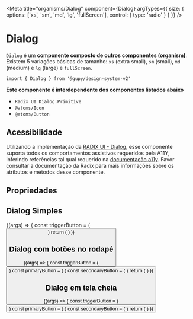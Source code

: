 
<Meta
  title="organisms/Dialog"
  component={Dialog}
  argTypes={{
    size: {
      options: ['xs', 'sm', 'md', 'lg', 'fullScreen'],
      control: { type: 'radio' }
    }
  }}
/>

# Dialog

`Dialog` é um **componente composto de outros componentes (organism)**. Existem 5 variações básicas de tamanho: `xs` (extra small),
`sm` (small), `md` (medium) e `lg` (large) e `fullScreen`.

`import { Dialog } from '@gupy/design-system-v2'`

**Este componente é interdependente dos componentes listados abaixo**

- `Radix UI Dialog.Primitive`
- `@atoms/Icon`
- `@atoms/Button`

## Acessibilidade

Utilizando a implementação da [RADIX UI - Dialog](https://www.radix-ui.com/docs/primitives/components/dialog), esse componente suporta todos os comportamentos assistivos requeridos pela A11Y, inferindo referências tal qual requerido na [documentação a11y](https://www.w3.org/WAI/ARIA/apg/patterns/dialogmodal/). Favor consultar a documentação da Radix para mais informações sobre os atributos e métodos desse componente.

## Propriedades

<ArgsTable of={Dialog} />

## Dialog Simples

<Canvas>
  <Story
    name="Dialog default"
    args={{
      id: 'Dialog-id',
      title: 'Testando Dialog Simples',
      size: 'xs'
    }}
  >
    {(args) => {
      const triggerButton = (
        <Button
          id="triggerButton"
          variant="contained"
          text="Abre Dialog simples"
        />
      )
      return (
        <Dialog triggerButton={triggerButton} {...args}>
          Lorem ipsum sit dolor amet
        </Dialog>
      )
    }}
  </Story>
</Canvas>

## Dialog com botões no rodapé

<Canvas>
  <Story
    name="Dialog with footer"
    args={{
      id: 'Dialog-id',
      title: 'Testando Dialog Footer',
      size: 'xs'
    }}
  >
    {(args) => {
      const triggerButton = (
        <Button
          id="triggerButton"
          variant="contained"
          text="Abre Dialog com rodapé"
        />
      )
      const primaryButton = (
        <DialogButton id="primaryButton" variant="contained" text="Salvar" />
      )
      const secondaryButton = (
        <DialogButton id="secondaryButton" variant="text" text="Cancelar" />
      )
      return (
        <Dialog
          triggerButton={triggerButton}
          primaryButton={primaryButton}
          secondaryButton={secondaryButton}
          {...args}
        >
          Lorem ipsum sit dolor amet
        </Dialog>
      )
    }}
  </Story>
</Canvas>

## Dialog em tela cheia

<Canvas>
  <Story
    name="Dialog in full screen"
    args={{
      id: 'Dialog-id',
      title: 'Testando Dialog FullScreen',
      size: 'fullScreen'
    }}
  >
    {(args) => {
      const triggerButton = (
        <Button
          id="triggerButton"
          variant="contained"
          text="Abre Dialog com rodapé"
        />
      )
      const primaryButton = (
        <DialogButton id="primaryButton" variant="contained" text="Salvar" />
      )
      const secondaryButton = (
        <DialogButton id="secondaryButton" variant="text" text="Cancelar" />
      )
      return (
        <Dialog
          triggerButton={triggerButton}
          primaryButton={primaryButton}
          secondaryButton={secondaryButton}
          {...args}
        >
          <p>Lorem ipsum sit dolor amet</p>
          <p>Lorem ipsum sit dolor amet</p>
          <p>Lorem ipsum sit dolor amet</p>
          <p>Lorem ipsum sit dolor amet</p>
          <p>Lorem ipsum sit dolor amet</p>
          <p>Lorem ipsum sit dolor amet</p>
          <p>Lorem ipsum sit dolor amet</p>
          <p>Lorem ipsum sit dolor amet</p>
          <p>Lorem ipsum sit dolor amet</p>
          <p>Lorem ipsum sit dolor amet</p>
          <p>Lorem ipsum sit dolor amet</p>
          <p>Lorem ipsum sit dolor amet</p>
          <p>Lorem ipsum sit dolor amet</p>
          <p>Lorem ipsum sit dolor amet</p>
          <p>Lorem ipsum sit dolor amet</p>
          <p>Lorem ipsum sit dolor amet</p>
          <p>Lorem ipsum sit dolor amet</p>
          <p>Lorem ipsum sit dolor amet</p>
          <p>Lorem ipsum sit dolor amet</p>
          <p>Lorem ipsum sit dolor amet</p>
          <p>Lorem ipsum sit dolor amet</p>
          <p>Lorem ipsum sit dolor amet</p>
        </Dialog>
      )
    }}
  </Story>
</Canvas>
